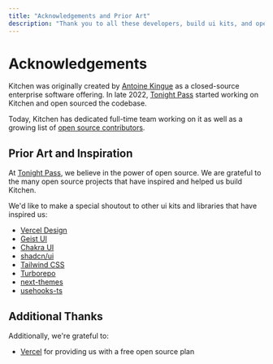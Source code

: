 ```yaml
---
title: "Acknowledgements and Prior Art"
description: "Thank you to all these developers, build ui kits, and open source projects that have inspired and helped us build this project."
---
```


# Acknowledgements

Kitchen was originally created by [Antoine Kingue](https://twitter.com/antoinekingue) as a closed-source enterprise software offering. In late 2022, [Tonight Pass](https://tonightpass.com) started working on Kitchen and open sourced the codebase.

Today, Kitchen has dedicated full-time team working on it as well as a growing list of [open source contributors](https://github.com/tonightpass/kitchen/graphs/contributors).

## Prior Art and Inspiration

At [Tonight Pass](https://tonightpass.com), we believe in the power of open source. We are grateful to the many open source projects that have inspired and helped us build Kitchen.

We'd like to make a special shoutout to other ui kits and libraries that have inspired us:

- [Vercel Design](https://vercel.com/design/introduction)
- [Geist UI](https://geist-ui.dev)
- [Chakra UI](https://chakra-ui.com)
- [shadcn/ui](https://ui.shadcn.com)
- [Tailwind CSS](https://tailwindcss.com)
- [Turborepo](https://turbo.build/repo)
- [next-themes](https://github.com/pacocoursey/next-themes)
- [usehooks-ts](https://usehooks-ts.com)

## Additional Thanks

Additionally, we're grateful to:

- [Vercel](https://vercel.com) for providing us with a free open source plan
